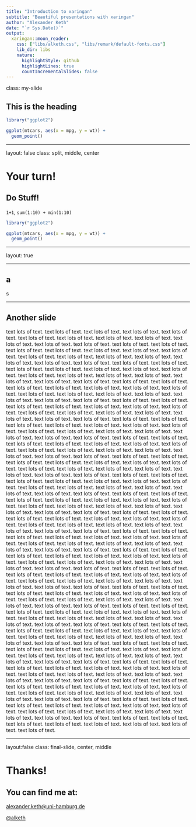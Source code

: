 ```yaml
---
title: "Introduction to xaringan"
subtitle: "Beautiful presentations with xaringan"
author: "Alexander Keth"
date: "`r Sys.Date()`"
output:
  xaringan::moon_reader:
    css: ["libs/alketh.css", "libs/remark/default-fonts.css"]
    lib_dir: libs
    nature:
      highlightStyle: github
      highlightLines: true
      countIncrementalSlides: false
---
```


class: my-slide

## This is the heading

```r
library("ggplot2")

ggplot(mtcars, aes(x = mpg, y = wt)) +
  geom_point()
```

---

layout: false
class: split, middle, center

# Your turn!

<div class="highlight-line"></div>

## Do Stuff!

`1+1`, `sum(1:10) + min(1:10)`

```r
library("ggplot2")

ggplot(mtcars, aes(x = mpg, y = wt)) +
  geom_point()
```

---

layout: true

<div class="rect-middle"></div>

---

## a

s

---

## Another slide

text lots of text. text lots of text. text lots of text. text lots of text. text lots of text. text lots of text. text lots of text. text lots of text. text lots of text. text lots of text. text lots of text. text lots of text. text lots of text. text lots of text. text lots of text. text lots of text. text lots of text. text lots of text. text lots of text. text lots of text. text lots of text. text lots of text. text lots of text. text lots of text. text lots of text. text lots of text. text lots of text. text lots of text. text lots of text. text lots of text. text lots of text. text lots of text. text lots of text. text lots of text. text lots of text. text lots of text. text lots of text. text lots of text. text lots of text. text lots of text. text lots of text. text lots of text. text lots of text. text lots of text. text lots of text. text lots of text. text lots of text. text lots of text. text lots of text. text lots of text. text lots of text. text lots of text. text lots of text. text lots of text. text lots of text. text lots of text. text lots of text. text lots of text. text lots of text. text lots of text. text lots of text. text lots of text. text lots of text. text lots of text. text lots of text. text lots of text. text lots of text. text lots of text. text lots of text. text lots of text. text lots of text. text lots of text. text lots of text. text lots of text. text lots of text. text lots of text. text lots of text. text lots of text. text lots of text. text lots of text. text lots of text. text lots of text. text lots of text. text lots of text. text lots of text. text lots of text. text lots of text. text lots of text. text lots of text. text lots of text. text lots of text. text lots of text. text lots of text. text lots of text. text lots of text. text lots of text. text lots of text. text lots of text. text lots of text. text lots of text. text lots of text. text lots of text. text lots of text. text lots of text. text lots of text. text lots of text. text lots of text. text lots of text. text lots of text. text lots of text. text lots of text. text lots of text. text lots of text. text lots of text. text lots of text. text lots of text. text lots of text. text lots of text. text lots of text. text lots of text. text lots of text. text lots of text. text lots of text. text lots of text. text lots of text. text lots of text. text lots of text. text lots of text. text lots of text. text lots of text. text lots of text. text lots of text. text lots of text. text lots of text. text lots of text. text lots of text. text lots of text. text lots of text. text lots of text. text lots of text. text lots of text. text lots of text. text lots of text. text lots of text. text lots of text. text lots of text. text lots of text. text lots of text. text lots of text. text lots of text. text lots of text. text lots of text. text lots of text. text lots of text. text lots of text. text lots of text. text lots of text. text lots of text. text lots of text. text lots of text. text lots of text. text lots of text. text lots of text. text lots of text. text lots of text. text lots of text. text lots of text. text lots of text. text lots of text. text lots of text. text lots of text. text lots of text. text lots of text. text lots of text. text lots of text. text lots of text. text lots of text. text lots of text. text lots of text. text lots of text. text lots of text. text lots of text. text lots of text. text lots of text. text lots of text. text lots of text. text lots of text. text lots of text. text lots of text. text lots of text. text lots of text. text lots of text. text lots of text. text lots of text. text lots of text. text lots of text. text lots of text. text lots of text. text lots of text. text lots of text. text lots of text. text lots of text. text lots of text. text lots of text. text lots of text. text lots of text. text lots of text. text lots of text. text lots of text. text lots of text. text lots of text. text lots of text. text lots of text. text lots of text. text lots of text. text lots of text. text lots of text. text lots of text. text lots of text. text lots of text. text lots of text. text lots of text. text lots of text. text lots of text. text lots of text. text lots of text. text lots of text. text lots of text. text lots of text. text lots of text. text lots of text. text lots of text. text lots of text. text lots of text. text lots of text. text lots of text. text lots of text. text lots of text. text lots of text. text lots of text. text lots of text. text lots of text. text lots of text. text lots of text. text lots of text. text lots of text. text lots of text. text lots of text. text lots of text. text lots of text. text lots of text. text lots of text. text lots of text. text lots of text. text lots of text. text lots of text. text lots of text. text lots of text. text lots of text. text lots of text. text lots of text. text lots of text. text lots of text. text lots of text. text lots of text. text lots of text. text lots of text. text lots of text. text lots of text. text lots of text. text lots of text. text lots of text. text lots of text. text lots of text. text lots of text. text lots of text. text lots of text. text lots of text. text lots of text. text lots of text. text lots of text. text lots of text. text lots of text. text lots of text. text lots of text. text lots of text. text lots of text. text lots of text. text lots of text. text lots of text. text lots of text. text lots of text. text lots of text. text lots of text. text lots of text. text lots of text. text lots of text. text lots of text. text lots of text. text lots of text.

---

layout:false
class: final-slide, center, middle

# Thanks!

## You can find me at:

<a href="mailto:alexander.keth@uni-hamburg.de">alexander.keth@uni-hamburg.de

<a href="http://github.com/alketh">@alketh

